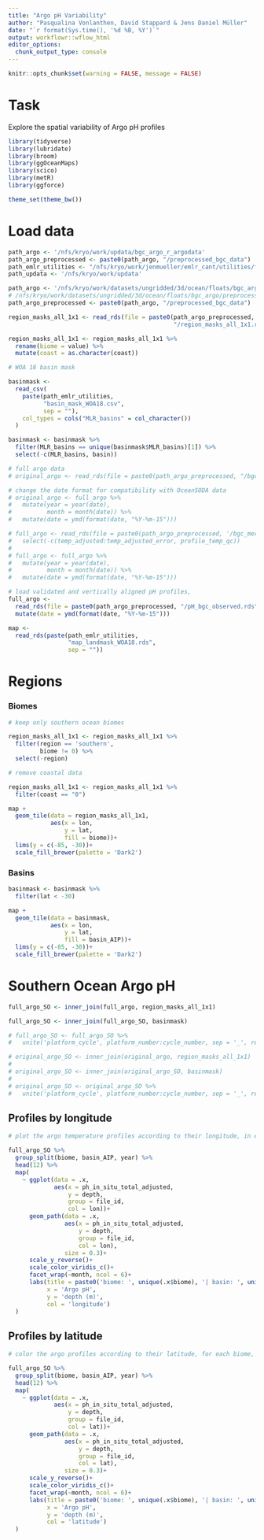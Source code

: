 ```yaml
---
title: "Argo pH Variability"
author: "Pasqualina Vonlanthen, David Stappard & Jens Daniel Müller"
date: "`r format(Sys.time(), '%d %B, %Y')`"
output: workflowr::wflow_html
editor_options:
  chunk_output_type: console
---
```


```r
knitr::opts_chunk$set(warning = FALSE, message = FALSE)
```

# Task 

Explore the spatial variability of Argo pH profiles 

```r

library(tidyverse)
library(lubridate)
library(broom)
library(ggOceanMaps)
library(scico)
library(metR)
library(ggforce)
```

```r

theme_set(theme_bw())

```

# Load data 


```r

path_argo <- '/nfs/kryo/work/updata/bgc_argo_r_argodata'
path_argo_preprocessed <- paste0(path_argo, "/preprocessed_bgc_data")
path_emlr_utilities <- "/nfs/kryo/work/jenmueller/emlr_cant/utilities/files/"
path_updata <- '/nfs/kryo/work/updata'

path_argo <- '/nfs/kryo/work/datasets/ungridded/3d/ocean/floats/bgc_argo'
# /nfs/kryo/work/datasets/ungridded/3d/ocean/floats/bgc_argo/preprocessed_bgc_data
path_argo_preprocessed <- paste0(path_argo, "/preprocessed_bgc_data")

```

```r

region_masks_all_1x1 <- read_rds(file = paste0(path_argo_preprocessed,
                                               "/region_masks_all_1x1.rds"))

region_masks_all_1x1 <- region_masks_all_1x1 %>%
  rename(biome = value) %>% 
  mutate(coast = as.character(coast))

# WOA 18 basin mask

basinmask <-
  read_csv(
    paste(path_emlr_utilities,
          "basin_mask_WOA18.csv",
          sep = ""),
    col_types = cols("MLR_basins" = col_character())
  )

basinmask <- basinmask %>%
  filter(MLR_basins == unique(basinmask$MLR_basins)[1]) %>% 
  select(-c(MLR_basins, basin))

# full argo data
# original_argo <- read_rds(file = paste0(path_argo_preprocessed, "/bgc_merge_pH_qc_1.rds"))

# change the date format for compatibility with OceanSODA data
# original_argo <- full_argo %>%
#   mutate(year = year(date),
#          month = month(date)) %>%
#   mutate(date = ymd(format(date, "%Y-%m-15")))

# full_argo <- read_rds(file = paste0(path_argo_preprocessed, '/bgc_merge_flag_AB.rds')) %>% 
#   select(-c(temp_adjusted:temp_adjusted_error, profile_temp_qc))
# 
# full_argo <- full_argo %>%
#   mutate(year = year(date),
#          month = month(date)) %>%
#   mutate(date = ymd(format(date, "%Y-%m-15")))

# load validated and vertically aligned pH profiles, 
full_argo <-
  read_rds(file = paste0(path_argo_preprocessed, "/pH_bgc_observed.rds")) %>%
  mutate(date = ymd(format(date, "%Y-%m-15")))

map <-
  read_rds(paste(path_emlr_utilities,
                 "map_landmask_WOA18.rds",
                 sep = ""))

```


# Regions 

### Biomes 

```r

# keep only southern ocean biomes 

region_masks_all_1x1 <- region_masks_all_1x1 %>%
  filter(region == 'southern',
         biome != 0) %>% 
  select(-region)

# remove coastal data 

region_masks_all_1x1 <- region_masks_all_1x1 %>% 
  filter(coast == "0")
```

```r

map +
  geom_tile(data = region_masks_all_1x1, 
            aes(x = lon, 
                y = lat, 
                fill = biome))+
  lims(y = c(-85, -30))+
  scale_fill_brewer(palette = 'Dark2')

```

### Basins

```r

basinmask <- basinmask %>%
  filter(lat < -30)
```

```r

map +
  geom_tile(data = basinmask, 
            aes(x = lon, 
                y = lat, 
                fill = basin_AIP))+
  lims(y = c(-85, -30))+
  scale_fill_brewer(palette = 'Dark2')
```


# Southern Ocean Argo pH 

```r

full_argo_SO <- inner_join(full_argo, region_masks_all_1x1)

full_argo_SO <- inner_join(full_argo_SO, basinmask)

# full_argo_SO <- full_argo_SO %>%
#   unite('platform_cycle', platform_number:cycle_number, sep = '_', remove = FALSE)

# original_argo_SO <- inner_join(original_argo, region_masks_all_1x1)
# 
# original_argo_SO <- inner_join(original_argo_SO, basinmask)
# 
# original_argo_SO <- original_argo_SO %>% 
#   unite('platform_cycle', platform_number:cycle_number, sep = '_', remove = FALSE)

```

## Profiles by longitude 

```r

# plot the argo temperature profiles according to their longitude, in each biome, basin, and year

full_argo_SO %>% 
  group_split(biome, basin_AIP, year) %>% 
  head(12) %>%
  map(
    ~ ggplot(data = .x,
             aes(x = ph_in_situ_total_adjusted,
                 y = depth,
                 group = file_id,
                 col = lon))+
      geom_path(data = .x,
                aes(x = ph_in_situ_total_adjusted,
                    y = depth,
                    group = file_id,
                    col = lon), 
                size = 0.3)+
      scale_y_reverse()+
      scale_color_viridis_c()+
      facet_wrap(~month, ncol = 6)+
      labs(title = paste0('biome: ', unique(.x$biome), '| basin: ', unique(.x$basin_AIP), ' |', unique(.x$year)),
           x = 'Argo pH',
           y = 'depth (m)',
           col = 'longitude')
  )
```


## Profiles by latitude 

```r

# color the argo profiles according to their latitude, for each biome, basin, and year 

full_argo_SO %>%
  group_split(biome, basin_AIP, year) %>%
  head(12) %>%
  map(
    ~ ggplot(data = .x,
             aes(x = ph_in_situ_total_adjusted,
                 y = depth,
                 group = file_id,
                 col = lat))+
      geom_path(data = .x,
                aes(x = ph_in_situ_total_adjusted,
                    y = depth,
                    group = file_id,
                    col = lat), 
                size = 0.3)+
      scale_y_reverse()+
      scale_color_viridis_c()+
      facet_wrap(~month, ncol = 6)+
      labs(title = paste0('biome: ', unique(.x$biome), '| basin: ', unique(.x$basin_AIP), ' |', unique(.x$year)),
           x = 'Argo pH',
           y = 'depth (m)',
           col = 'latitude')
  )


```

